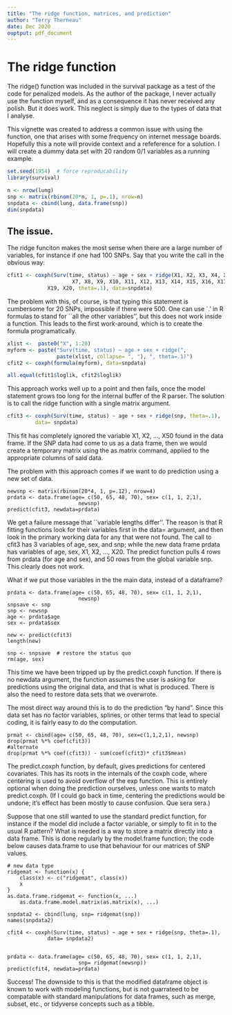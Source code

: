 ```yaml
---
title: "The ridge function, matrices, and prediction"
author: "Terry Therneau"
date: Dec 2020
ouptput: pdf_document
---
```


# The ridge function

The ridge() function was included in the survival package as a test of the
code for penalized models.  As the author of the package, I never actually
use the function myself, and as a consequence it has never received any
polish.  But it does work.  This neglect is simply due to the types of data
that I analyse.

This vignette was created to address a common issue with using the function,
one that arises with some frequency on internet message boards.
Hopefully this a note will provide context and a refeference for a solution.
I will create a dummy data set with 20 random 0/1 variables as a running
example.

```r
set.seed(1954)  # force reproducability
library(survival)

n <- nrow(lung)
snp <- matrix(rbinom(20*n, 1, p=.1), nrow=n)
snpdata <- cbind(lung, data.frame(snp))
dim(snpdata)
```

## The issue.
The ridge funciton makes the most sense when there are a large number of
variables, for instance if one had 100 SNPs. 
Say that you write the call in the obvious way:

```r
cfit1 <- coxph(Surv(time, status) ~ age + sex + ridge(X1, X2, X3, X4, X5, X6,
                     X7, X8, X9, X10, X11, X12, X13, X14, X15, X16, X17, X18, 
		     X19, X20, theta=.1), data=snpdata)
```

The problem with this, of course, is that typing this statement is cumbersome
for 20 SNPs, impossible if there were 500.
One can use `.' in R formulas to stand for ``all the other variables'', but 
this does not work inside a function.
This leads to the first work-around, which is to create the formula
programatically.

```r
xlist <-  paste0("X", 1:20)
myform <- paste("Surv(time, status) ~ age + sex + ridge(",
                paste(xlist, collapse= ", "), ", theta=.1)")
cfit2 <- coxph(formula(myform), data=snpdata)

all.equal(cfit1$loglik, cfit2$loglik)
```

This approach works well up to a point and then fails, once the model statement
grows too long for the internal buffer of the R parser.
The solution is to call the ridge function with a single matrix argument.

```r
cfit3 <- coxph(Surv(time, status) ~ age + sex + ridge(snp, theta=.1),
      	 data= snpdata)
```

This fit has completely ignored the variable X1, X2, ..., X50 found in the
data frame. 
If the SNP data had come to us as a data frame, then we would
create a temporary  matrix
using the as.matrix command, applied to the appropriate columns of said data.

The problem with this approach comes if we want to do prediction using a new
set of data.

```{}
newsnp <- matrix(rbinom(20*4, 1, p=.12), nrow=4)
prdata <- data.frame(age= c(50, 65, 48, 70), sex= c(1, 1, 2,1),
                       newsnp)
predict(cfit3, newdata=prdata)
```

We get a failure message that ``variable lengths differ''.  The reason is that
R fitting functions look for their variables first in the data= argument, 
and then
look in the primary working data for any that were not found.  The call to
cfit3 has 3 variables of age, sex, and snp; while the new data frame prdata
has variables of age, sex, X1, X2, ..., X20.  The predict function pulls 4 rows
from prdata (for age and sex), and 50 rows from the global variable snp.
This clearly does not work.

What if we put those variables in the the main data, instead of a dataframe?

```{}
prdata <- data.frame(age= c(50, 65, 48, 70), sex= c(1, 1, 2,1),
                       newsnp)
snpsave <- snp
snp <- newsnp
age <- prdata$age
sex <- prdata$sex

new <- predict(cfit3)
length(new)

snp <- snpsave  # restore the status quo
rm(age, sex)
```

This time we have been tripped up by the predict.coxph function.  If there is
no newdata argument, the function assumes the user is asking for predictions
using the original data, and that is what is produced.  There is also the
need to restore data sets that we overwrote.

The most direct way around this is to do the prediction "by hand".  Since
this data set has no factor variables, splines, or other terms that lead
to special coding, it is fairly easy to do the computation.

```{}
prmat <- cbind(age= c(50, 65, 48, 70), sex=c(1,1,2,1), newsnp)
drop(prmat %*% coef(cfit3))
#alternate
drop(prmat %*% coef(cfit3)) - sum(coef(cfit3)* cfit3$mean)
```
The predict.coxph function, by default, gives predictions for centered
covariates.  This has its roots in the internals of the coxph code, where
centering is used to avoid overflow of the exp function.
This is entirely optional when doing the prediction ourselves, unless one
wants to match predict.coxph.  (If I could go back in time, centering the 
predictions would be undone; it's effect has been mostly to cause confusion.
Que sera sera.)

Suppose that one still wanted to use the standard predict function, for instance
if the model did include a factor variable, or simply to fit in to the usual
R pattern?
What is needed is a way to store a matrix directly into a data frame.  This
is done regularly by the model.frame function; the code below causes
data.frame to use that behaviour for our matrices of SNP values.

```{}
# new data type
ridgemat <- function(x) {
    class(x) <- c("ridgemat", class(x))
    x
}
as.data.frame.ridgemat <- function(x, ...) 
    as.data.frame.model.matrix(as.matrix(x), ...)

snpdata2 <- cbind(lung, snp= ridgemat(snp))
names(snpdata2)

cfit4 <- coxph(Surv(time, status) ~ age + sex + ridge(snp, theta=.1),
      	     data= snpdata2)
     

prdata <- data.frame(age= c(50, 65, 48, 70), sex= c(1, 1, 2,1),
                       snp= ridgemat(newsnp))
predict(cfit4, newdata=prdata)
```

Success!
The downside to this is that the modified dataframe object is known to work
with modeling functions, but is not guarrateed to be compatable with standard
manipulations for data frames, such as merge, subset, etc., or tidyverse
concepts such as a tibble.


